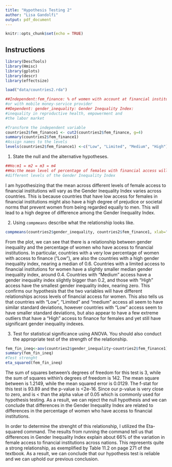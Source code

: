 ```yaml
---
title: "Hypothesis Testing 2"
author: "Lisa Gandolfi"
output: pdf_document
---
```


```r
knitr::opts_chunk$set(echo = TRUE)
```

## Instructions

```r
library(DescTools)
library(Hmisc)
library(gplots)
library(descr) 
library(effectsize)

load("data/countries2.rda")

##Independent:fem_finance: % of women with account at financial institution 
#or with mobile money-service provider
##Dependent: gender_inequality: Gender Inequality Index:
#inequality in reproductive health, empowerment and 
#the labor market

#Transform the independent variable
countries2$fem_finance1 <- cut2(countries2$fem_finance, g=4)
summary(countries2$fem_finance1)
#Assign names to the levels
levels(countries2$fem_finance1) <-c("Low", "Limited", "Medium", "High")
```

1. State the null and the alternative hypotheses.

```r
##Ho:m1 = m2 = m3 = m4
##Ha:the mean level of percentage of females with financial access will vary across 
#different levels of the Gender Inequality Index
```
I am hypothesizing that the mean across different levels of female access to financial institutions will vary as the Gender Inequality Index varies across countries. This is because countries that have low access for females in financial institutions might also have a high degree of prejudice or societal norms that prevent women from being regarded equally to men. This will lead to a high degree of difference among the Gender Inequality Index.

2. Using ```compmeans``` describe what the relationship looks like.

```r
compmeans(countries2$gender_inequality, countries2$fem_finance1, xlab=" % of women with account at financial institution", ylab="Gender Inequality Index", main="% of women with financial access by countries' Gender Inequality Index")

```
From the plot, we can see that there is a relationship between gender inequality and the percentage of women who have access to financial institutions. In particular, countries with a very low percentage of women with access to finance ("Low"), are also the countries with a high gender inequality index, nearing a median of 0.6. Countries with a limited access to financial institutions for women have a slightly smaller median gender inequality index, around 0.4. Countries with "Medium" access have a gender inequality index slightly bigger than 0.2, and those with "High" access have the smallest gender inequality index, nearing zero. This confirms our hypothesis that the two variables will have different relationships across levels of financial access for women. This also tells us that countries with "Low", "Limited" and "medium" access all seem to have similar standard deviations, however countries with "Low" access seem to have smaller standard deviations, but also appear to have a few extreme outliers that have a "High" access to finance for females and yet still have significant gender inequality indexes.

3. Test for statistical significance using ANOVA. You should also conduct the appropriate test of the strength of the relationship.

```r
fem_fin_ineq<-aov(countries2$gender_inequality~countries2$fem_finance1)
summary(fem_fin_ineq)
#Test strenght
eta_squared(fem_fin_ineq)
```

The sum of squares between's degrees of freedom for this test is 3, while the sum of squares within's degrees of freedom is 142. The mean square between is 1.2149, while the mean squared error is  0.0129. The f-stat for this test is 93.89 and the p-value is <2e-16. Since our p-value is very close to zero, and is < than the alpha value of 0.05 which is commonly used for hypothesis testing. As a result, we can reject the null hypothesis and we can conclude that differences in the Gender Inequality Index are related to differences in the percentage of women who have access to financial institutions. 

In order to determine the strenght of this relationship, I utilized the Eta-squared command. The results from running the command tell us that differences in Gender Inequality Index explain about 66% of the variation in female access to financial institutions across nations. This represents quite a strong relationship, as exemplified by Table 11.2 on page 271 of the textbook. As a result, we can conclude that our hypothesis test is reliable and we can uphold our previous conclusion.
